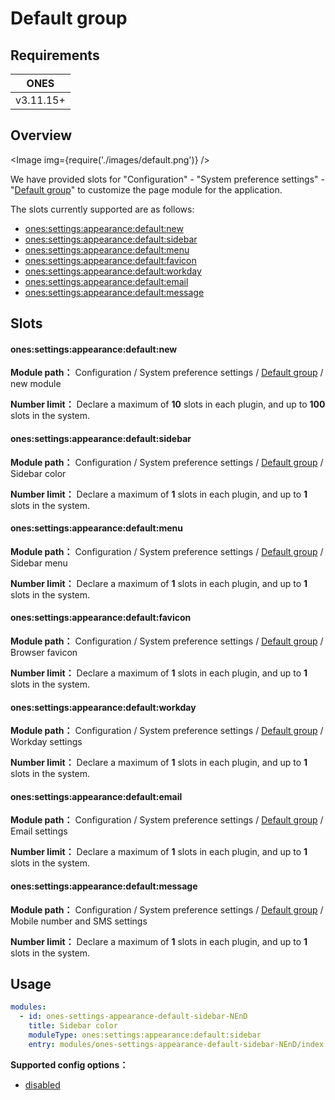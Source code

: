 
# Default group

## Requirements

|   ONES    |
| :-------: |
| v3.11.15+ |

## Overview

<Image img={require('./images/default.png')} />

We have provided slots for "Configuration" - "System preference settings" - "[Default group](../../index.mdx#slot-hierarchy)" to customize the page module for the application.

The slots currently supported are as follows:

- [ones:settings:appearance:default:new](#onessettingsappearancedefaultnew)
- [ones:settings:appearance:default:sidebar](#onessettingsappearancedefaultsidebar)
- [ones:settings:appearance:default:menu](#onessettingsappearancedefaultmenu)
- [ones:settings:appearance:default:favicon](#onessettingsappearancedefaultfavicon)
- [ones:settings:appearance:default:workday](#onessettingsappearancedefaultworkday)
- [ones:settings:appearance:default:email](#onessettingsappearancedefaultemail)
- [ones:settings:appearance:default:message](#onessettingsappearancedefaultmessage)

## Slots

#### ones:settings:appearance:default:new

**Module path：** Configuration / System preference settings / [Default group](../../index.mdx#slot-hierarchy) / new module

**Number limit：** Declare a maximum of **10** slots in each plugin, and up to **100** slots in the system.

#### ones:settings:appearance:default:sidebar

**Module path：** Configuration / System preference settings / [Default group](../../index.mdx#slot-hierarchy) / Sidebar color

**Number limit：** Declare a maximum of **1** slots in each plugin, and up to **1** slots in the system.

#### ones:settings:appearance:default:menu

**Module path：** Configuration / System preference settings / [Default group](../../index.mdx#slot-hierarchy) / Sidebar menu

**Number limit：** Declare a maximum of **1** slots in each plugin, and up to **1** slots in the system.

#### ones:settings:appearance:default:favicon

**Module path：** Configuration / System preference settings / [Default group](../../index.mdx#slot-hierarchy) / Browser favicon

**Number limit：** Declare a maximum of **1** slots in each plugin, and up to **1** slots in the system.

#### ones:settings:appearance:default:workday

**Module path：** Configuration / System preference settings / [Default group](../../index.mdx#slot-hierarchy) / Workday settings

**Number limit：** Declare a maximum of **1** slots in each plugin, and up to **1** slots in the system.

#### ones:settings:appearance:default:email

**Module path：** Configuration / System preference settings / [Default group](../../index.mdx#slot-hierarchy) / Email settings

**Number limit：** Declare a maximum of **1** slots in each plugin, and up to **1** slots in the system.

#### ones:settings:appearance:default:message

**Module path：** Configuration / System preference settings / [Default group](../../index.mdx#slot-hierarchy) / Mobile number and SMS settings

**Number limit：** Declare a maximum of **1** slots in each plugin, and up to **1** slots in the system.

## Usage

```yaml
modules:
  - id: ones-settings-appearance-default-sidebar-NEnD
    title: Sidebar color
    moduleType: ones:settings:appearance:default:sidebar
    entry: modules/ones-settings-appearance-default-sidebar-NEnD/index.html
```

**Supported config options：**

- [disabled](../../../../../../reference/config/plugin.yaml#disabled)
